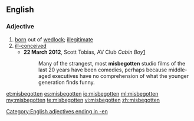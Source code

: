 ==English==

===Adjective===
{{en-adj}}

# [[born]] out of [[wedlock]]; [[illegitimate]]
# [[ill-conceived]]
#* '''22 March 2012''', Scott Tobias, AV Club ''Cabin Boy''[http://www.avclub.com/articles/cabin-boy,71269/]
#*:Many of the strangest, most '''misbegotten''' studio films of the last 20 years have been comedies, perhaps because middle-aged executives have no comprehension of what the younger generation finds funny. 

[[Category:English adjectives ending in -en]]

[[et:misbegotten]]
[[es:misbegotten]]
[[io:misbegotten]]
[[ml:misbegotten]]
[[my:misbegotten]]
[[te:misbegotten]]
[[vi:misbegotten]]
[[zh:misbegotten]]